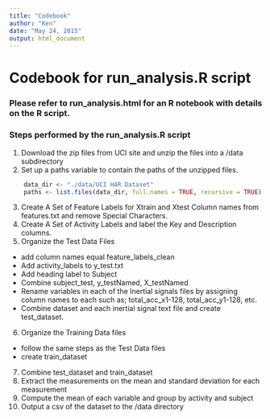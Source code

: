 ```yaml
---
title: "Codebook"
author: "Ken"
date: "May 24, 2015"
output: html_document
---
```

# Codebook for run_analysis.R script
### Please refer to run_analysis.html for an R notebook with details on the R script.

### Steps performed by the run_analysis.R script
1. Download the zip files from UCI site and unzip the files into a /data subdirectory
2. Set up a paths variable to contain the paths of the unzipped files.
```r
    data_dir <- "./data/UCI HAR Dataset"
    paths <- list.files(data_dir, full.names = TRUE, recursive = TRUE)
```

3. Create A Set of Feature Labels for Xtrain and Xtest Column names from features.txt and remove Special Characters.
4. Create A Set of Activity Labels and label the Key and Description columns.
5. Organize the Test Data Files 

+ add column names equal feature_labels_clean
+ Add activity_labels to y_test.txt
+ Add heading label to Subject
+ Combine subject_test, y_testNamed, X_testNamed
+ Rename variables in each of the Inertial signals files by assigning column names to each such as; total_acc_x1-128, total_acc_y1-128, etc. 
+ Combine dataset and each inertial signal text file and create test_dataset.

6. Organize the Training Data files

+ follow the same steps as the Test Data files
+ create train_dataset

7. Combine test_dataset and train_dataset
8. Extract the measurements on the mean and standard deviation for each measurement
9. Compute the mean of each variable and group by activity and subject
10.  Output a csv of the dataset to the /data directory
